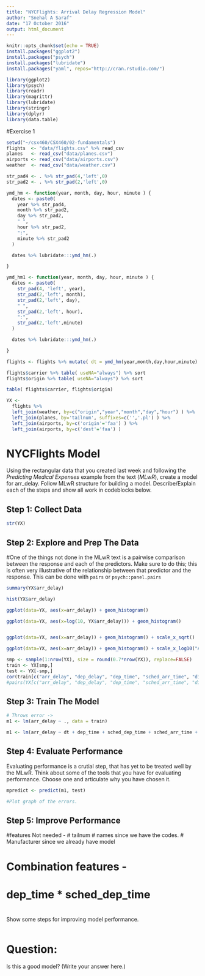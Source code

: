 ```yaml
---
title: "NYCFlights: Arrival Delay Regression Model"
author: "Snehal A Saraf"
date: "17 October 2016"
output: html_document
---
```


```r
knitr::opts_chunk$set(echo = TRUE)
install.packages("ggplot2")
install.packages("psych")
install.packages("lubridate")
install.packages("yaml", repos="http://cran.rstudio.com/") 
```

```r
library(ggplot2)
library(psych)
library(readr)
library(magrittr)
library(lubridate)
library(stringr)
library(dplyr)
library(data.table)
```

#Exercise 1
```r
setwd("~/csx460/CSX460/02-fundamentals")
flights  <- "data/flights.csv" %>% read_csv 
planes   <- read_csv("data/planes.csv")
airports <- read_csv("data/airports.csv") 
weather  <- read_csv("data/weather.csv")

str_pad4 <- . %>% str_pad(4,'left',0)
str_pad2 <- . %>% str_pad(2,'left',0)

ymd_hm <- function(year, month, day, hour, minute ) { 
  dates <- paste0(
    year %>% str_pad4, 
    month %>% str_pad2,
    day %>% str_pad2,
    " ",
    hour %>% str_pad2,
    ":",
    minute %>% str_pad2
  ) 

  dates %>% lubridate:::ymd_hm(.)

}

ymd_hm1 <- function(year, month, day, hour, minute ) { 
  dates <- paste0(
    str_pad(4, 'left', year),
    str_pad(2,'left', month),
    str_pad(2,'left', day),
    " ",
    str_pad(2,'left', hour),
    ":",
    str_pad(2,'left',minute)
  ) 

  dates %>% lubridate:::ymd_hm(.)

}

flights <- flights %>% mutate( dt = ymd_hm(year,month,day,hour,minute) )

flights$carrier %>% table( useNA="always") %>% sort 
flights$origin %>% table( useNA="always") %>% sort 

table( flights$carrier, flights$origin)

YX <- 
  flights %>% 
  left_join(weather, by=c("origin","year","month","day","hour") ) %>%
  left_join(planes, by='tailnum', suffixes=c('','.pl') ) %>% 
  left_join(airports, by=c('origin'='faa') ) %>% 
  left_join(airports, by=c('dest'='faa') )    

```

# NYCFlights Model

Using the rectangular data that you created last week and following the *Predicting Medical Expenses* example from the text (*MLwR*), create a model for arr_delay. Follow MLwR structure 
for building a model. Describe/Explain each of the steps and show all work in codeblocks below.


## Step 1: Collect Data 

```r
str(YX)
```

## Step 2: Explore and Prep The Data


#One of the things not done in the MLwR text is a pairwise comparison between the response and each of the predictors. Make sure to do this; this is often very illustrative of the relationship between that predictor and the response. This can be done with `pairs` or `psych::panel.pairs`


```r
summary(YX$arr_delay)

hist(YX$arr_delay)

ggplot(data=YX, aes(x=arr_delay)) + geom_histogram()

ggplot(data=YX, aes(x=log(10, YX$arr_delay))) + geom_histogram()


ggplot(data=YX, aes(x=arr_delay)) + geom_histogram() + scale_x_sqrt()

ggplot(data=YX, aes(x=arr_delay)) + geom_histogram() + scale_x_log10("Arrival Delay") + scale_y_continuous("Count")

smp <- sample(1:nrow(YX), size = round(0.7*nrow(YX)), replace=FALSE)
train <- YX[smp,]
test <- YX[-smp,]
cor(train[c("arr_delay", "dep_delay", "dep_time", "sched_arr_time", "distance", "air_time", "temp", "wind_speed", "wind_gust", "wind_dir", "precip", "visib")], use="complete")
#pairs(YX[c("arr_delay", "dep_delay", "dep_time", "sched_arr_time", "distance", "air_time", "temp", "wind_speed", "wind_gust", "wind_dir", "precip", "visib")])
```

## Step 3:  Train The Model

```r


# Throws error ->
m1 <- lm(arr_delay ~ ., data = train)

m1 <- lm(arr_delay ~ dt + dep_time + sched_dep_time + sched_arr_time + arr_time + carrier + flight + origin + dest + air_time + distance + dewp + temp + wind_dir + wind_speed + wind_gust + visib + pressure + precip + engines + seats + speed + type + manufacturer + model + engine, data = train)


```

## Step 4: Evaluate Performance

Evaluating performance is a crutial step, that has yet to be treated well by the MLwR. Think about some of the tools that you have for evaluating performance.  Choose one and articulate why you have chosen it.

```r
mpredict <- predict(m1, test)

#Plot graph of the errors.
```


## Step 5: Improve Performance 

#features Not needed  -
# tailnum 
# names <airport names> since we have the codes.
# Manufacturer since we already have model

# Combination features -
# dep_time * sched_dep_time
# 

Show some steps for improving model performance.

```r

```


# Question:

Is this a good model?  (Write your answer here.)

